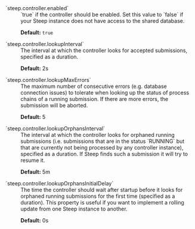 <dl>
<dt>`steep.controller.enabled`</dt>
<dd>
`true` if the controller should be enabled. Set this value to `false` if your
Steep instance does not have access to the shared database.

**Default:** `true`
</dd>

<dt>`steep.controller.lookupInterval`</dt>
<dd>
The interval at which the controller looks for accepted submissions,
specified as a <DocsLink href="#durations">duration</DocsLink>.

**Default:** 2s
</dd>

<dt>`steep.controller.lookupMaxErrors`</dt>
<dd>
The maximum number of consecutive errors (e.g. database connection issues) to
tolerate when looking up the status of process chains of a running submission.
If there are more errors, the submission will be aborted.

**Default:** 5
</dd>

<dt>`steep.controller.lookupOrphansInterval`</dt>
<dd>
The interval at which the controller looks for orphaned running submissions
(i.e. submissions that are in the status `RUNNING` but that are currently not
being processed by any controller instance), specified as a
<DocsLink href="#durations">duration</DocsLink>. If Steep finds such a
submission it will try to resume it.

**Default:** 5m
</dd>

<dt>`steep.controller.lookupOrphansInitialDelay`</dt>
<dd>
The time the controller should wait after startup before it looks for
orphaned running submissions for the first time (specified as a
<DocsLink href="#durations">duration</DocsLink>). This property is useful
if you want to implement a rolling update from one Steep instance to another.

**Default:** 0s
</dd>
</dl>